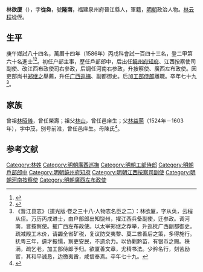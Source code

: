 {{明清人物信息框
| 姓名 = 林欲廈
| 原名 =
| 圖片名稱= 
| 圖片大小 =
| 圖片說明 = 
| 最高職務 =
| 國家 = 大明 
| 爵位 =
| 籍貫 = 福建泉州府晉江縣
| 族裔 = 
| 旗籍 = 
| 字號 = 
| 諡號 =
| 出生日期 = 生年不詳
| 出生地點 =
| 逝世日期 = 卒年不詳
| 逝世地點 =
| 墓葬 =
| 配偶 = 
| 親屬 = 
| 出身 =
* 萬曆十四年丙戌科進士
| 經歷 =
| 著作 =  
}}
'''林欲廈'''（{{bd|1546年||1624年|catIdx=}}），字'''從奐'''，號'''隆南'''，福建泉州府晉江縣人，軍籍，[[明朝|明朝]]政治人物。[[林云程|林云程]]從侄。

== 生平 ==
庚午鄉試八十四名，萬曆十四年（1586年）丙戌科會試一百四十三名，登二甲第六十名進士<ref>{{Cite book|title=《皇明贡举考》卷五|last=（明）[[张朝瑞|张朝瑞]]|first=|publisher=《续修四库全书》史部第828册|year=|isbn=|location=|pages=}}</ref><ref>{{Cite book|title=贡举志五种 上|last=鲁小俊，江俊伟著|first=|publisher=武汉：武汉大学出版社|year=2009|isbn=978-7-307-07043-1|location=|pages=}}</ref>。初任户部主事，歷任戶部郎中，后出任[[饒州府|饒州府]][[知府|知府]]、江西按察使司副使、改江西布政使司右參政，后調任河南右参政，升按察使、廣西左布政使。因吏部尚书[[郑继之|郑继之]]舉薦，升任[[广西巡撫|广西巡撫]]、副都御史。后加[[工部侍郎|工部侍郎]]離職。卒年七十九<ref>《晋江县志》（道光版·卷之三十八·人物志名臣之二）：林欲厦，字从奂，云程从侄。万历丙戌进士，由户部郎出知饶州，擢江西兵备副使，迁参政。调河南，晋按察使。擢广西左布政使。以太宰郑继之荐举，升巡抚广西副都御史。疏减殿工木价，请蠲全省矿税，复议防交夷黎、莫二酋善后之策，多得施行。抚粤三年，遴才振懦，察吏安民，不遗余力。以协剿黔苗，有银币之赐。秩满，疏乞老，加工部侍郎予归。欲厦善文章，尤精书法。少矜名行，刻苦励官，其和平诚恳，边徼夷酋，咸信奉焉。卒年七十九。</ref>。

== 家族 ==
曾祖[[林昭儀|林昭儀]]，曾任榮壽；祖父[[林山|林山]]，曾任邑庠生；父[[林益萌|林益萌]]（1524年－1603年），字中茂，别号前淮，曾任邑庠生。母陳氏<ref>{{Cite book|title=天一阁藏明代科举录选刊 登科录 点校本|last=龚延明主编|first=|publisher=宁波出版社|year=2016|isbn=978-7-5526-2320-8|location=宁波|pages=|quote=《天一閣藏明代科舉錄選刊.登科錄》之《萬曆丙戌科進士同年總綠》}}</ref>。

==参考文献==
{{reflist}}

{{start box}}
{{s-off}}
{{s-before|[[楊際會|楊際會]]}}
{{s-title|明朝饒州府知府|1594年－1599年}}
{{s-after|[[程試|程試]]}}
{{end box}}

{{萬曆十四年丙戌科殿試金榜}}

{{Authority control}}

{{DEFAULTSORT:Lin林}}
[[Category:林姓|Category:林姓]]
[[Category:明朝廣西巡撫|Category:明朝廣西巡撫]]
[[Category:明朝工部侍郎|Category:明朝工部侍郎]]
[[Category:明朝戶部郎中|Category:明朝戶部郎中]]
[[Category:明朝饒州府知府|Category:明朝饒州府知府]]
[[Category:明朝江西按察司副使|Category:明朝江西按察司副使]]
[[Category:明朝河南按察使|Category:明朝河南按察使]]
[[Category:明朝廣西左布政使|Category:明朝廣西左布政使]]